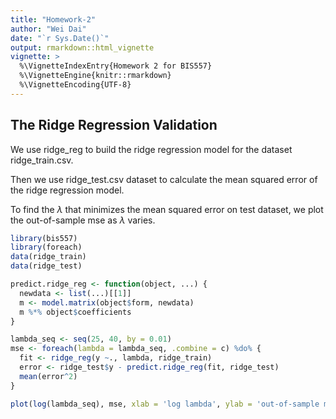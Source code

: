 ```yaml
---
title: "Homework-2"
author: "Wei Dai"
date: "`r Sys.Date()`"
output: rmarkdown::html_vignette
vignette: >
  %\VignetteIndexEntry{Homework 2 for BIS557}
  %\VignetteEngine{knitr::rmarkdown}
  %\VignetteEncoding{UTF-8}
---
```


## The Ridge Regression Validation

We use ridge_reg to build the ridge regression model for the dataset ridge_train.csv.

Then we use ridge_test.csv dataset to calculate the mean squared error of the ridge regression model.

To find the $\lambda$ that minimizes the mean squared error on test dataset, we plot the out-of-sample mse as $\lambda$ varies.


```r
library(bis557)
library(foreach)
data(ridge_train)
data(ridge_test)

predict.ridge_reg <- function(object, ...) {
  newdata <- list(...)[[1]]
  m <- model.matrix(object$form, newdata)
  m %*% object$coefficients
}

lambda_seq <- seq(25, 40, by = 0.01)
mse <- foreach(lambda = lambda_seq, .combine = c) %do% {
  fit <- ridge_reg(y ~., lambda, ridge_train)
  error <- ridge_test$y - predict.ridge_reg(fit, ridge_test)
  mean(error^2)
}

plot(log(lambda_seq), mse, xlab = 'log lambda', ylab = 'out-of-sample mse', main = 'Out of Sample mean squared errors vary with lambda')

```
